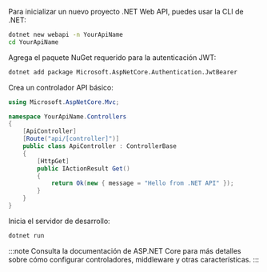 Para inicializar un nuevo proyecto .NET Web API, puedes usar la CLI de .NET:

```bash
dotnet new webapi -n YourApiName
cd YourApiName
```

Agrega el paquete NuGet requerido para la autenticación JWT:

```bash
dotnet add package Microsoft.AspNetCore.Authentication.JwtBearer
```

Crea un controlador API básico:

```csharp title="Controllers/ApiController.cs"
using Microsoft.AspNetCore.Mvc;

namespace YourApiName.Controllers
{
    [ApiController]
    [Route("api/[controller]")]
    public class ApiController : ControllerBase
    {
        [HttpGet]
        public IActionResult Get()
        {
            return Ok(new { message = "Hello from .NET API" });
        }
    }
}
```

Inicia el servidor de desarrollo:

```bash
dotnet run
```

:::note
Consulta la documentación de ASP.NET Core para más detalles sobre cómo configurar controladores, middleware y otras características.
:::
